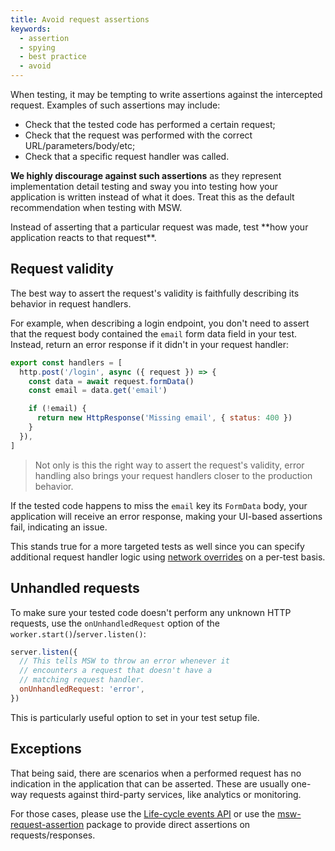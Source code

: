 ```yaml
---
title: Avoid request assertions
keywords:
  - assertion
  - spying
  - best practice
  - avoid
---
```


When testing, it may be tempting to write assertions against the intercepted request. Examples of such assertions may include:

- Check that the tested code has performed a certain request;
- Check that the request was performed with the correct URL/parameters/body/etc;
- Check that a specific request handler was called.

**We highly discourage against such assertions** as they represent implementation detail testing and sway you into testing how your application is written instead of what it does. Treat this as the default recommendation when testing with MSW.


<Success>
  Instead of asserting that a particular request was made, test **how your
  application reacts to that request**.
</Success>

## Request validity

The best way to assert the request's validity is faithfully describing its behavior in request handlers.

For example, when describing a login endpoint, you don't need to assert that the request body contained the `email` form data field in your test. Instead, return an error response if it didn't in your request handler:

```js {6-8}
export const handlers = [
  http.post('/login', async ({ request }) => {
    const data = await request.formData()
    const email = data.get('email')

    if (!email) {
      return new HttpResponse('Missing email', { status: 400 })
    }
  }),
]
```

> Not only is this the right way to assert the request's validity, error handling also brings your request handlers closer to the production behavior.

If the tested code happens to miss the `email` key its `FormData` body, your application will receive an error response, making your UI-based assertions fail, indicating an issue.

This stands true for a more targeted tests as well since you can specify additional request handler logic using [network overrides](/docs/best-practices/network-behavior-overrides) on a per-test basis.

## Unhandled requests

To make sure your tested code doesn't perform any unknown HTTP requests, use the `onUnhandledRequest` option of the `worker.start()`/`server.listen()`:

```js {5}
server.listen({
  // This tells MSW to throw an error whenever it
  // encounters a request that doesn't have a
  // matching request handler.
  onUnhandledRequest: 'error',
})
```

This is particularly useful option to set in your test setup file.

## Exceptions

That being said, there are scenarios when a performed request has no indication in the application that can be asserted. These are usually one-way requests against third-party services, like analytics or monitoring.

For those cases, please use the [Life-cycle events API](/docs/api/life-cycle-events) or use the [msw-request-assertion](https://www.npmjs.com/package/msw-request-assertions) package to provide direct assertions on requests/responses.
